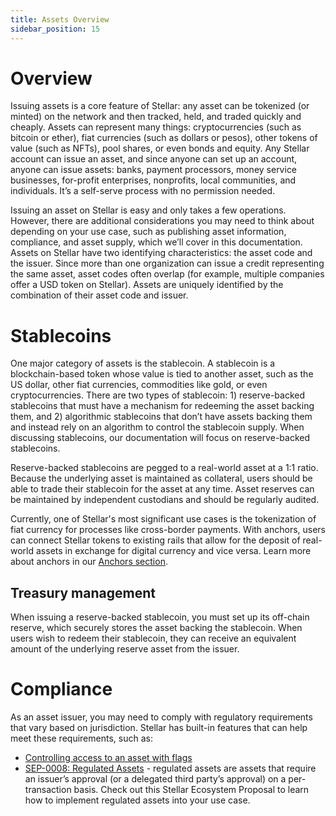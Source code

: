 ```yaml
---
title: Assets Overview
sidebar_position: 15
---
```



# Overview
Issuing assets is a core feature of Stellar: any asset can be tokenized (or minted) on the network and then tracked, held, and traded quickly and cheaply. Assets can represent many things: cryptocurrencies (such as bitcoin or ether), fiat currencies (such as dollars or pesos), other tokens of value (such as NFTs), pool shares, or even bonds and equity. Any Stellar account can issue an asset, and since anyone can set up an account, anyone can issue assets: banks, payment processors, money service businesses, for-profit enterprises, nonprofits, local communities, and individuals. It’s a self-serve process with no permission needed.

Issuing an asset on Stellar is easy and only takes a few operations. However, there are additional considerations you may need to think about depending on your use case, such as publishing asset information, compliance, and asset supply, which we’ll cover in this documentation.
Assets on Stellar have two identifying characteristics: the asset code and the issuer. Since more than one organization can issue a credit representing the same asset, asset codes often overlap (for example, multiple companies offer a USD token on Stellar). Assets are uniquely identified by the combination of their asset code and issuer. 
# Stablecoins
One major category of assets is the stablecoin. A stablecoin is a blockchain-based token whose value is tied to another asset, such as the US dollar, other fiat currencies, commodities like gold, or even cryptocurrencies. There are two types of stablecoin: 1) reserve-backed stablecoins that must have a mechanism for redeeming the asset backing them, and 2) algorithmic stablecoins that don’t have assets backing them and instead rely on an algorithm to control the stablecoin supply. When discussing stablecoins, our documentation will focus on reserve-backed stablecoins.

Reserve-backed stablecoins are pegged to a real-world asset at a 1:1 ratio. Because the underlying asset is maintained as collateral, users should be able to trade their stablecoin for the asset at any time. Asset reserves can be maintained by independent custodians and should be regularly audited.

Currently, one of Stellar's most significant use cases is the tokenization of fiat currency for processes like cross-border payments. With anchors, users can connect Stellar tokens to existing rails that allow for the deposit of real-world assets in exchange for digital currency and vice versa. Learn more about anchors in our [Anchors section](https://developers.stellar.org/docs/anchoring-assets/).

## Treasury management
When issuing a reserve-backed stablecoin, you must set up its off-chain reserve, which securely stores the asset backing the stablecoin. When users wish to redeem their stablecoin, they can receive an equivalent amount of the underlying reserve asset from the issuer. 
# Compliance
As an asset issuer, you may need to comply with regulatory requirements that vary based on jurisdiction. Stellar has built-in features that can help meet these requirements, such as:

* [Controlling access to an asset with flags](./asset-design-considerations#controlling-access-to-an-asset-with-flags)
* [SEP-0008: Regulated Assets](https://github.com/stellar/stellar-protocol/blob/master/ecosystem/sep-0008.md) - regulated assets are assets that require an issuer’s approval (or a delegated third party’s approval) on a per-transaction basis. Check out this Stellar Ecosystem Proposal to learn how to implement regulated assets into your use case.
